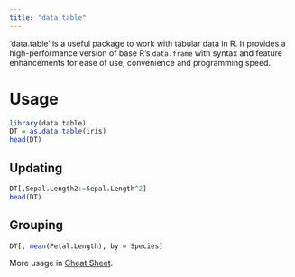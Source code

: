```yaml
---
title: "data.table"
---
```


'data.table' is a useful package to work with tabular data in R. It provides a high-performance version of base R's `data.frame` with syntax and feature enhancements for ease of use, convenience and programming speed.

# Usage

```r
library(data.table)
DT = as.data.table(iris)
head(DT)
```

## Updating

```r
DT[,Sepal.Length2:=Sepal.Length^2] 
head(DT)
```

## Grouping

```r
DT[, mean(Petal.Length), by = Species]
```

More usage in [Cheat Sheet](https://s3.amazonaws.com/assets.datacamp.com/blog_assets/datatable_Cheat_Sheet_R.pdf).

